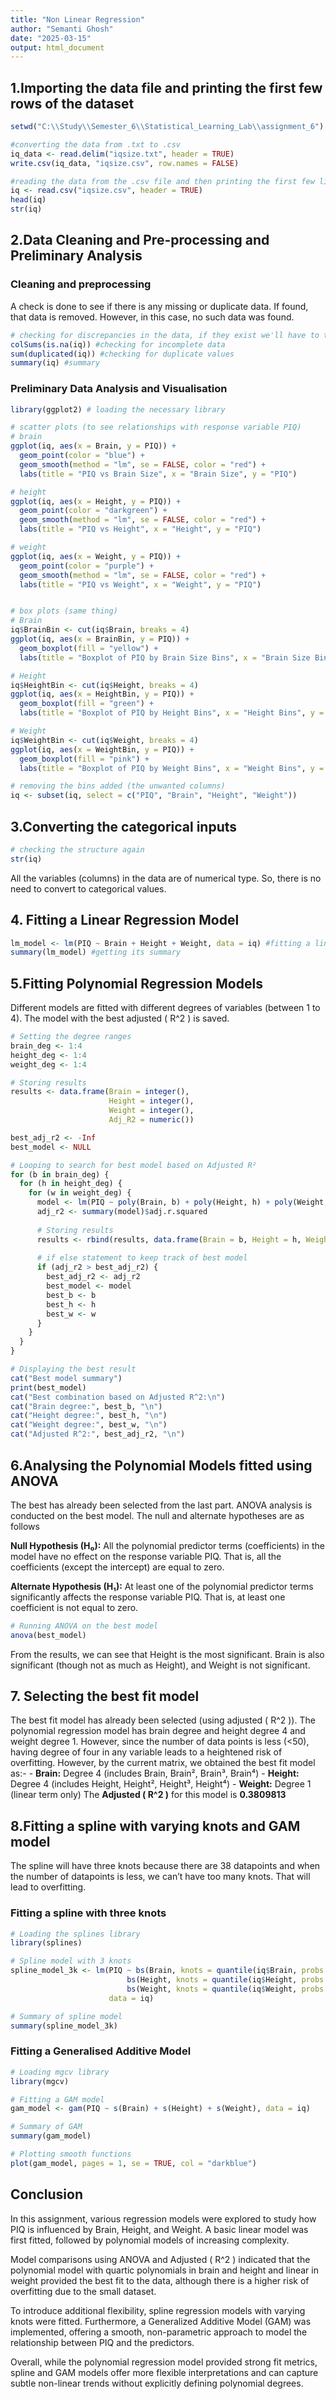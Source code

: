 ---
title: "Non Linear Regression"
author: "Semanti Ghosh"
date: "2025-03-15"
output: html_document
---

## 1.Importing the data file and printing the first few rows of the dataset

```{r}
setwd("C:\\Study\\Semester_6\\Statistical_Learning_Lab\\assignment_6")

#converting the data from .txt to .csv
iq_data <- read.delim("iqsize.txt", header = TRUE)
write.csv(iq_data, "iqsize.csv", row.names = FALSE)

#reading the data from the .csv file and then printing the first few lines and the data structure
iq <- read.csv("iqsize.csv", header = TRUE)
head(iq)
str(iq)
```


## 2.Data Cleaning and Pre-processing and Preliminary Analysis

### Cleaning and preprocessing
A check is done to see if there is any missing or duplicate data. If found, that data is removed. However, in this case, no such data was found.
```{r}
# checking for discrepancies in the data, if they exist we'll have to take care of that
colSums(is.na(iq)) #checking for incomplete data
sum(duplicated(iq)) #checking for duplicate values
summary(iq) #summary
```

### Preliminary Data Analysis and Visualisation
```{r}
library(ggplot2) # loading the necessary library

# scatter plots (to see relationships with response variable PIQ)
# brain
ggplot(iq, aes(x = Brain, y = PIQ)) +
  geom_point(color = "blue") +
  geom_smooth(method = "lm", se = FALSE, color = "red") +
  labs(title = "PIQ vs Brain Size", x = "Brain Size", y = "PIQ")

# height
ggplot(iq, aes(x = Height, y = PIQ)) +
  geom_point(color = "darkgreen") +
  geom_smooth(method = "lm", se = FALSE, color = "red") +
  labs(title = "PIQ vs Height", x = "Height", y = "PIQ")

# weight
ggplot(iq, aes(x = Weight, y = PIQ)) +
  geom_point(color = "purple") +
  geom_smooth(method = "lm", se = FALSE, color = "red") +
  labs(title = "PIQ vs Weight", x = "Weight", y = "PIQ")


# box plots (same thing)
# Brain
iq$BrainBin <- cut(iq$Brain, breaks = 4)
ggplot(iq, aes(x = BrainBin, y = PIQ)) +
  geom_boxplot(fill = "yellow") +
  labs(title = "Boxplot of PIQ by Brain Size Bins", x = "Brain Size Bins", y = "PIQ")

# Height
iq$HeightBin <- cut(iq$Height, breaks = 4)
ggplot(iq, aes(x = HeightBin, y = PIQ)) +
  geom_boxplot(fill = "green") +
  labs(title = "Boxplot of PIQ by Height Bins", x = "Height Bins", y = "PIQ")

# Weight
iq$WeightBin <- cut(iq$Weight, breaks = 4)
ggplot(iq, aes(x = WeightBin, y = PIQ)) +
  geom_boxplot(fill = "pink") +
  labs(title = "Boxplot of PIQ by Weight Bins", x = "Weight Bins", y = "PIQ")

# removing the bins added (the unwanted columns)
iq <- subset(iq, select = c("PIQ", "Brain", "Height", "Weight"))
```


## 3.Converting the categorical inputs

```{r}
# checking the structure again
str(iq)
```
All the variables (columns) in the data are of numerical type. So, there is no need to convert to categorical values.


## 4. Fitting a Linear Regression Model

```{r}
lm_model <- lm(PIQ ~ Brain + Height + Weight, data = iq) #fitting a linear regression model
summary(lm_model) #getting its summary
```

## 5.Fitting Polynomial Regression Models

Different models are fitted with different degrees of variables (between 1 to 4). The model with the best adjusted \( R^2 \) is saved. 
```{r}
# Setting the degree ranges
brain_deg <- 1:4
height_deg <- 1:4
weight_deg <- 1:4

# Storing results
results <- data.frame(Brain = integer(),
                      Height = integer(),
                      Weight = integer(),
                      Adj_R2 = numeric())

best_adj_r2 <- -Inf
best_model <- NULL

# Looping to search for best model based on Adjusted R²
for (b in brain_deg) {
  for (h in height_deg) {
    for (w in weight_deg) {
      model <- lm(PIQ ~ poly(Brain, b) + poly(Height, h) + poly(Weight, w), data = iq)
      adj_r2 <- summary(model)$adj.r.squared
      
      # Storing results
      results <- rbind(results, data.frame(Brain = b, Height = h, Weight = w, Adj_R2 = adj_r2))
      
      # if else statement to keep track of best model
      if (adj_r2 > best_adj_r2) {
        best_adj_r2 <- adj_r2
        best_model <- model
        best_b <- b
        best_h <- h
        best_w <- w
      }
    }
  }
}

# Displaying the best result
cat("Best model summary")
print(best_model)
cat("Best combination based on Adjusted R^2:\n")
cat("Brain degree:", best_b, "\n")
cat("Height degree:", best_h, "\n")
cat("Weight degree:", best_w, "\n")
cat("Adjusted R^2:", best_adj_r2, "\n")

```


## 6.Analysing the Polynomial Models fitted using ANOVA

The best has already been selected from the last part. ANOVA analysis is conducted on the best model. The null and alternate hypotheses are as follows

**Null Hypothesis (H₀):** All the polynomial predictor terms (coefficients) in the model have no effect on the response variable PIQ. That is, all the coefficients (except the intercept) are equal to zero.

**Alternate Hypothesis (H₁):** At least one of the polynomial predictor terms significantly affects the response variable PIQ. That is, at least one coefficient is not equal to zero.

```{r}
# Running ANOVA on the best model
anova(best_model)
```
From the results, we can see that Height is the most significant. Brain is also significant (though not as much as Height), and Weight is not significant. 

## 7. Selecting the best fit model

The best fit model has already been selected (using adjusted \( R^2 \)). The polynomial regression model has brain degree and height degree 4 and weight degree 1. However, since the number of data points is less (<50), having degree of four in any variable leads to a heightened risk of overfitting. However, by the current matrix, we obtained the best fit model as:-
- **Brain:** Degree 4 (includes Brain, Brain², Brain³, Brain⁴)
- **Height:** Degree 4 (includes Height, Height², Height³, Height⁴)
- **Weight:** Degree 1 (linear term only)
The **Adjusted \( R^2 \)** for this model is **0.3809813**


## 8.Fitting a spline with varying knots and GAM model

The spline will have three knots because there are 38 datapoints and when the number of datapoints is less, we can't have too many knots. That will lead to overfitting.

### Fitting a spline with three knots 
```{r}
# Loading the splines library
library(splines)

# Spline model with 3 knots
spline_model_3k <- lm(PIQ ~ bs(Brain, knots = quantile(iq$Brain, probs = c(0.25, 0.5, 0.75))) +
                          bs(Height, knots = quantile(iq$Height, probs = c(0.25, 0.5, 0.75))) +
                          bs(Weight, knots = quantile(iq$Weight, probs = c(0.25, 0.5, 0.75))),
                      data = iq)

# Summary of spline model
summary(spline_model_3k)

```

### Fitting a Generalised Additive Model
```{r}
# Loading mgcv library
library(mgcv)

# Fitting a GAM model
gam_model <- gam(PIQ ~ s(Brain) + s(Height) + s(Weight), data = iq)

# Summary of GAM
summary(gam_model)

# Plotting smooth functions
plot(gam_model, pages = 1, se = TRUE, col = "darkblue")

```

## Conclusion

In this assignment, various regression models were explored to study how PIQ is influenced by Brain, Height, and Weight. A basic linear model was first fitted, followed by polynomial models of increasing complexity. 

Model comparisons using ANOVA and Adjusted \( R^2 \) indicated that the polynomial model with quartic polynomials in brain and height and linear in weight provided the best fit to the data, although there is a higher risk of overfitting due to the small dataset.

To introduce additional flexibility, spline regression models with varying knots were fitted. Furthermore, a Generalized Additive Model (GAM) was implemented, offering a smooth, non-parametric approach to model the relationship between PIQ and the predictors. 

Overall, while the polynomial regression model provided strong fit metrics, spline and GAM models offer more flexible interpretations and can capture subtle non-linear trends without explicitly defining polynomial degrees.


